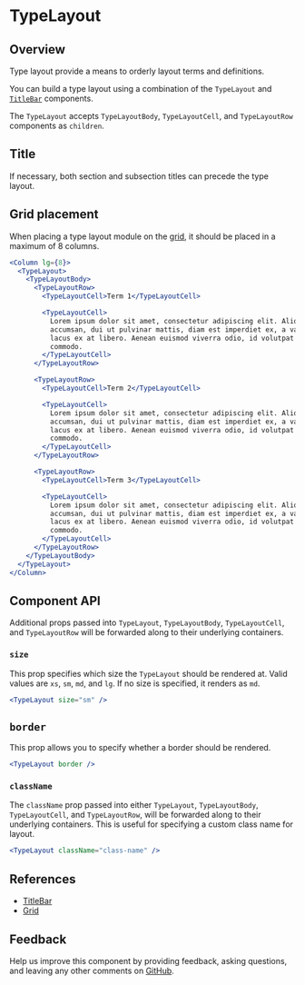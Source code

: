 


# TypeLayout

## Overview

Type layout provide a means to orderly layout terms and definitions.

You can build a type layout using a combination of the `TypeLayout` and [`TitleBar`](#references) components.

The `TypeLayout` accepts `TypeLayoutBody`, `TypeLayoutCell`, and `TypeLayoutRow` components as `children`.

<Canvas>
  <Story id="patterns-unstable-layout-modules-typelayout--default" />
</Canvas>

## Title

If necessary, both section and subsection titles can precede the type layout.

<Canvas>
  <Story id="patterns-unstable-layout-modules-typelayout--title" />
</Canvas>

## Grid placement

When placing a type layout module on the [grid](#references), it should be placed in a maximum of 8 columns.

```jsx
<Column lg={8}>
  <TypeLayout>
    <TypeLayoutBody>
      <TypeLayoutRow>
        <TypeLayoutCell>Term 1</TypeLayoutCell>

        <TypeLayoutCell>
          Lorem ipsum dolor sit amet, consectetur adipiscing elit. Aliquam
          accumsan, dui ut pulvinar mattis, diam est imperdiet ex, a varius
          lacus ex at libero. Aenean euismod viverra odio, id volutpat turpis
          commodo.
        </TypeLayoutCell>
      </TypeLayoutRow>

      <TypeLayoutRow>
        <TypeLayoutCell>Term 2</TypeLayoutCell>

        <TypeLayoutCell>
          Lorem ipsum dolor sit amet, consectetur adipiscing elit. Aliquam
          accumsan, dui ut pulvinar mattis, diam est imperdiet ex, a varius
          lacus ex at libero. Aenean euismod viverra odio, id volutpat turpis
          commodo.
        </TypeLayoutCell>
      </TypeLayoutRow>

      <TypeLayoutRow>
        <TypeLayoutCell>Term 3</TypeLayoutCell>

        <TypeLayoutCell>
          Lorem ipsum dolor sit amet, consectetur adipiscing elit. Aliquam
          accumsan, dui ut pulvinar mattis, diam est imperdiet ex, a varius
          lacus ex at libero. Aenean euismod viverra odio, id volutpat turpis
          commodo.
        </TypeLayoutCell>
      </TypeLayoutRow>
    </TypeLayoutBody>
  </TypeLayout>
</Column>
```

## Component API

<ArgsTable />

Additional props passed into `TypeLayout`, `TypeLayoutBody`, `TypeLayoutCell`, and `TypeLayoutRow` will be forwarded along to their underlying containers.

### `size`

This prop specifies which size the `TypeLayout` should be rendered at. Valid values are `xs`, `sm`, `md`, and `lg`. If no size is specified, it renders as `md`.

<Canvas withSource="none">
  <Default size="sm" />
</Canvas>

```jsx
<TypeLayout size="sm" />
```

## `border`

This prop allows you to specify whether a border should be rendered.

<Canvas withSource="none">
  <Default border />
</Canvas>

```jsx
<TypeLayout border />
```

### `className`

The `className` prop passed into either `TypeLayout`, `TypeLayoutBody`, `TypeLayoutCell`, and `TypeLayoutRow`, will be forwarded along to their underlying containers. This is useful for specifying a custom class name for layout.

```jsx
<TypeLayout className="class-name" />
```

## References

- [TitleBar](?path=/docs/patterns-unstable-layout-modules-titlebar)
- [Grid](https://react.carbondesignsystem.com/?path=/docs/grid--narrow)

## Feedback

Help us improve this component by providing feedback, asking questions, and leaving any other comments on [GitHub](https://github.com/carbon-design-system/ibm-security/edit/dev/src/components/UNSTABLE__Layout/LayoutModules/TypeLayout/index.mdx).
